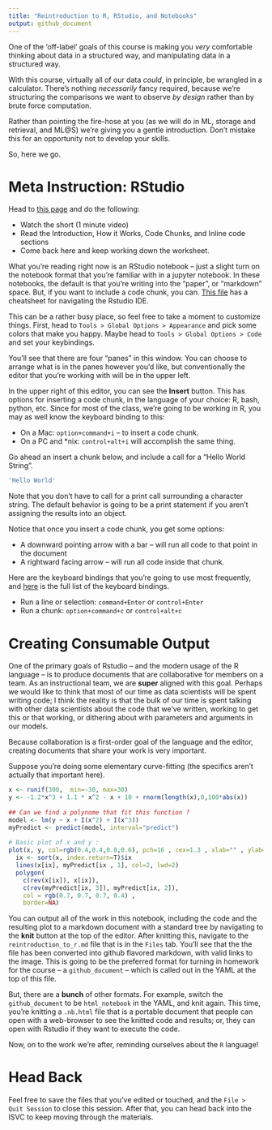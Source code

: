 ```yaml
---
title: "Reintroduction to R, RStudio, and Notebooks"
output: github_document 
---
```


One of the 'off-label' goals of this course is making you *very* comfortable thinking about data in a structured way, and manipulating data in a structured way.

With this course, virtually all of our data *could*, in principle, be wrangled in a calculator. There's nothing _necessarily_ fancy required, because we're structuring the comparisons we want to observe *by design* rather than by brute force computation. 

Rather than pointing the fire-hose at you (as we will do in ML, storage and retrieval, and ML@S) we're giving you a gentle introduction. Don't mistake this for an opportunity not to develop your skills.

So, here we go. 

# Meta Instruction: RStudio

Head to [this page](https://rmarkdown.rstudio.com/lesson-1.html) and do the following: 

- Watch the short (1 minute  video)
- Read the Introduction, How it Works, Code Chunks, and Inline code sections 
- Come back here and keep working down the worksheet. 

What you're reading right now is an RStudio notebook -- just a slight turn on the notebook format that you're familiar with in a jupyter notebook. In these notebooks, the default is that you're writing into the "paper", or "markdown" space. But, if you want to include a code chunk, you can. [This file](https://www.rstudio.com/wp-content/uploads/2016/01/rstudio-IDE-cheatsheet.pdf) has a cheatsheet for navigating the Rstudio IDE.

This can be a rather busy place, so feel free to take a moment to customize things. First, head to `Tools > Global Options > Appearance` and pick some colors that make you happy. Maybe head to `Tools > Global Options > Code` and set your keybindings.

You'll see that there are four "panes" in this window. You can choose to arrange what is in the panes however you'd like, but conventionally the editor that you're working with will be in the upper left. 

In the upper right of this editor, you can see the **Insert** button. This has options for inserting a code chunk, in the language of your choice: R, bash, python, etc. Since for most of the class, we're going to be working in R, you may as well know the keyboard binding to this: 

- On a Mac: `option+command+i` -- to insert a code chunk. 
- On a PC and *nix: `control+alt+i` will accomplish the same thing. 

Go ahead an insert a chunk below, and include a call for a "Hello World String". 

<!-- Insert Chunk Below Here -->
```r
'Hello World'
```



Note that you don't have to call for a print call surrounding a character string. The default behavior is going to be a print statement if you aren't assigning the results into an object. 

Notice that once you insert a code chunk, you get some options: 

- A downward pointing arrow with a bar -- will run all code to that point in the document
- A rightward facing arrow -- will run all code inside that chunk. 

Here are the keyboard bindings that you're going to use most frequently, and [here](https://support.rstudio.com/hc/en-us/articles/200711853-Keyboard-Shortcuts) is the full list of the keyboard bindings. 

- Run a line or selection: `command+Enter` or `control+Enter`
- Run a chunk: `option+command+c` or `control+alt+c`

# Creating Consumable Output

One of the primary goals of Rstudio -- and the modern usage of the R language -- is to produce documents that are collaborative for members on a team. As an instructional team, we are **super** aligned with this goal. Perhaps we would like to think that most of our time as data scientists will be spent writing code; I think the reality is that the bulk of our time is spent talking with other data scientists about the code that we've written, working to get this or that working, or dithering about with parameters and arguments in our models.

Because collaboration is a first-order goal of the language and the editor, creating documents that share your work is very important.

Suppose you're doing some elementary curve-fitting (the specifics aren't actually that important here). 

```r
x <- runif(300,  min=-30, max=30) 
y <- -1.2*x^3 + 1.1 * x^2 - x + 10 + rnorm(length(x),0,100*abs(x)) 
 
## Can we find a polynome that fit this function ?
model <- lm(y ~ x + I(x^2) + I(x^3))
myPredict <- predict(model, interval="predict")
 
# Basic plot of x and y :
plot(x, y, col=rgb(0.4,0.4,0.8,0.6), pch=16 , cex=1.3 , xlab="" , ylab="") 
  ix <- sort(x, index.return=T)$ix
  lines(x[ix], myPredict[ix , 1], col=2, lwd=2)  
  polygon(
    c(rev(x[ix]), x[ix]),
    c(rev(myPredict[ix, 3]), myPredict[ix, 2]),
    col = rgb(0.7, 0.7, 0.7, 0.4) ,
    border=NA)
```

You can output all of the work in this notebook, including the code and the resulting plot to a markdown document with a standard tree by navigating to the **knit** button at the top of the editor. After knitting this, navigate to the `reintroduction_to_r.md` file that is in the `Files` tab. You'll see that the the file has been converted into github flavored markdown, with valid links to the image. This is going to be the preferred format for turning in homework for the course -- a `github_document` -- which is called out in the YAML at the top of this file.

But, there are a **bunch** of other formats. For example, switch the `github_document` to be `html_notebook` in the YAML, and knit again.
This time, you're knitting a `.nb.html` file that is a portable document that people can open with a web-browser to see the knitted code and results; or, they can open with Rstudio if they want to execute the code. 

Now, on to the work we're after, reminding ourselves about the `R` language!

# Head Back
Feel free to save the files that you've edited or touched, and the `File > Quit Session` to close this session. After that, you can head back into the ISVC to keep moving through the materials. 
